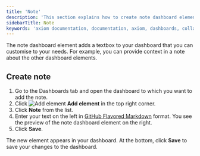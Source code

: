 ```yaml
---
title: 'Note'
description: 'This section explains how to create note dashboard elements and add them to your dashboard.'
sidebarTitle: Note
keywords: 'axiom documentation, documentation, axiom, dashboards, collaboration, queries, visualizations, filters, charts, simple query builder, advanced query builder'
---
```



The note dashboard element adds a textbox to your dashboard that you can customise to your needs. For example, you can provide context in a note about the other dashboard elements.

<Prerequisites />

## Create note

1. Go to the Dashboards tab and open the dashboard to which you want to add the note.
1. Click <img src="/doc-assets/icons/plus.svg" className="inline-icon" alt="Add element" /> **Add element** in the top right corner.
1. Click **Note** from the list.
1. Enter your text on the left in [GitHub Flavored Markdown](https://docs.github.com/en/get-started/writing-on-github/getting-started-with-writing-and-formatting-on-github/basic-writing-and-formatting-syntax) format. You see the preview of the note dashboard element on the right.
1. Click **Save**.

The new element appears in your dashboard. At the bottom, click **Save** to save your changes to the dashboard.